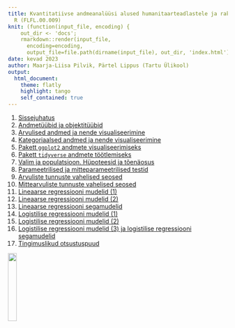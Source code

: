 ```yaml
---
title: Kvantitatiivse andmeanalüüsi alused humanitaarteadlastele ja rakendustarkvara
  R (FLFL.00.009)
knit: (function(input_file, encoding) {
    out_dir <- 'docs';
    rmarkdown::render(input_file,
      encoding=encoding,
      output_file=file.path(dirname(input_file), out_dir, 'index.html'))})
date: kevad 2023 
author: Maarja-Liisa Pilvik, Pärtel Lippus (Tartu Ülikool)
output: 
  html_document:
    theme: flatly
    highlight: tango
    self_contained: true
---
```



1. [Sissejuhatus](1-sissejuhatus.html)  
2. [Andmetüübid ja objektitüübid](2-andmetyybid_objektityybid.html)  
3. [Arvulised andmed ja nende visualiseerimine](3-arvulised.html)  
4. [Kategoriaalsed andmed ja nende visualiseerimine](4-kategoriaalsed.html) 
5. [Pakett `ggplot2` andmete visualiseerimiseks](5-ggplot2.html) 
6. [Pakett `tidyverse` andmete töötlemiseks](6-tidyverse.html) 
7. [Valim ja populatsioon. Hüpoteesid ja tõenäosus](7-valim_hypoteesid.html)  
8. [Parameetrilised ja mitteparameetrilised testid](8-parameetrilised_mitteparameetrilised.html) 
9. [Arvuliste tunnuste vahelised seosed](9-arvuliste_seosed.html) 
10. [Mittearvuliste tunnuste vahelised seosed](10-mittearvuliste_seosed.html)  
11. [Lineaarse regressiooni mudelid (1)](11-lineaarsed1.html) 
12. [Lineaarse regressiooni mudelid (2)](12-lineaarsed2.html) 
13. [Lineaarse regressiooni segamudelid](13-lineaarsed_sega.html) 
14. [Logistilise regressiooni mudelid (1)](14-logistilised1.html)  
15. [Logistilise regressiooni mudelid (2)](15-logistilised2.html) 
16. [Logistilise regressiooni mudelid (3) ja logistilise regressiooni segamudelid](16-logistilised3_sega.html)  
17. [Tingimuslikud otsustuspuud](17-otsustuspuud.html) 
<!--18. [Juhumetsad](18-juhumetsad.html) -->


![](imgs/HITSA_logo.png){width=20%}